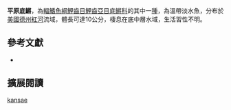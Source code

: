 {{Speciesbox
| name = 平原底鱂
| image = 
| image_width = 200px
| image_caption = 
| status = LC
| status_system = IUCN3.1
| genus = Fundulus
| species = kansae
| authority = Garman, 1895
| synonyms = *''Plancterus kansae'',Garman, 1895
}}
'''平原底鱂'''，為[[輻鰭魚綱|輻鰭魚綱]][[鯉齒目|鯉齒目]][[鯉齒亞目|鯉齒亞目]][[底鱂科|底鱂科]]的其中一[[種|種]]，為溫帶淡水魚，分布於[[美國|美國]][[德克薩斯州|德州]][[紅河|紅河]]流域，體長可達10公分，棲息在底中層水域，生活習性不明。

== 參考文獻 ==
*{{FishBase_species|genus=Fundulus|species=kansae|year=2014|month=10}}

== 擴展閱讀 ==
{{refbegin}}
{{wikispecies-inline|Fundulus kansae}}
{{refend}}
{{Taxonbar|from=Q6422140}}

[[Category:底鱂屬|kansae]]


{{魚類小作品}}
